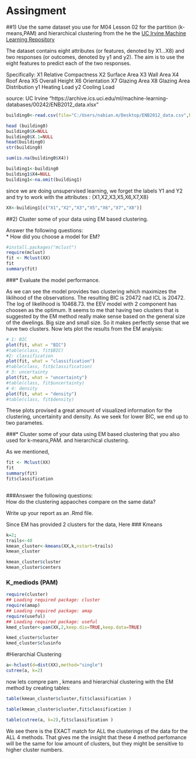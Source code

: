 # Assingment

##1)  Use the same dataset you use for M04 Lesson 02 for the partition (k-means,PAM) and hierarchical clustering from the he the [UC Irvine Machine Learning Repository](https://archive.ics.uci.edu/ml/)  

The dataset contains eight attributes (or features, denoted by X1...X8) and two responses (or outcomes, denoted by y1 and y2). The aim is to use the eight features to predict each of the two responses. 

Specifically: 
X1  Relative Compactness 
X2  Surface Area 
X3  Wall Area 
X4	Roof Area 
X5	Overall Height 
X6	Orientation 
X7	Glazing Area 
X8	Glazing Area Distribution 
y1	Heating Load 
y2	Cooling Load

source: UC Irvine   "https://archive.ics.uci.edu/ml/machine-learning-databases/00242/ENB2012_data.xlsx"


```{r}



building0<-read.csv(file="C:/Users/nabian.m/Desktop/ENB2012_data.csv",header=TRUE)

head (building0)
building0$X=NULL
building0$X.1=NULL
head(building0)
str(building0)

sum(is.na(building0$X4))

building1<-building0
building1$X4=NULL
building1<-na.omit(building1)

```
since we are doing unsupervised learning, we forget the labels Y1 and Y2 and try to work with the attributes :
{X1,X2,X3,X5,X6,X7,X8}

```{r}
XX<-building1[c("X1","X2","X3","X5","X6","X7","X8")]


```



##2) Cluster some of your data using EM based clustering.

Answer the following questions:  
* How did you choose a model for EM?
```{r}
#install.packages("mclust")
require(mclust)
fit <- Mclust(XX)
fit
summary(fit)

```
    
    
###* Evaluate the  model performance.  


As we can see the model provides two clustering which maximizes the liklihood of the observations. 
The resulting BIC is 20472 nad ICL is 20472. 
The log of likelihood is 10468.73.
the EEV model with 2 component has choosen as the optimum. 
It seems to me that having two clusters that is suggested by the EM method really make sense based on the general size of the dwelings. Big size and small size. So it makes perfectly sense that we have two clusters. 
Now lets plot the results from the EM analysis: 

```{r}
# 1: BIC
plot(fit, what = "BIC")
#table(class, fit$BIC)
#2: classification
plot(fit, what = "classification")
#table(class, fit$classification)
# 3: uncertainty
plot(fit, what = "uncertainty")
#table(class, fit$uncertainty)
# 4: density
plot(fit, what = "density")
#table(class, fit$density)

```

These plots provised a great amount of visualized information for the clustering, uncertainity and density. 
As we seek for lower BIC, we end up to two parametes. 
    
 
###* Cluster some of your data using EM based clustering that you also used for k-means,PAM. and hierarchical clustering.   

As we mentioned, 
```{r}
fit <- Mclust(XX)
fit
summary(fit)
fit$classification 
 
```

###Answer the following questions:     
    How do the clustering appaoches compare on the same data?  

Write up your report as an .Rmd file.  


Since EM has provided 2 clusters for the data, Here 
### Kmeans
```{r}


k=2;
trails<-40
kmean_cluster<-kmeans(XX,k,nstart=trails)
kmean_cluster

kmean_cluster$cluster
kmean_cluster$centers

```

### K_mediods (PAM)

```{r}
require(cluster)
## Loading required package: cluster
require(amap)
## Loading required package: amap
require(useful)
## Loading required package: useful
kmed_cluster<-pam(XX,2,keep.dis=TRUE,keep.data=TRUE)

kmed_cluster$cluster
kmed_cluster$clusinfo

```

#Hierarchial Clustering

```{r}
a<-hclust(d=dist(XX),method="single")
cutree(a, k=2)
```



now lets compre pam , kmeans and hierarchial clustering with the EM method by creating tables:



```{r}
table(kmean_cluster$cluster,fit$classification )

table(kmean_cluster$cluster,fit$classification )

table(cutree(a, k=2),fit$classification )
```
We see there is the EXACT match for ALL the clusterings of the data for the ALL 4 methods.
That gives me the insight that these 4 method perfomance will be the same for low amount of clusters, but they might be sensitive to higher cluster numbers. 



 

